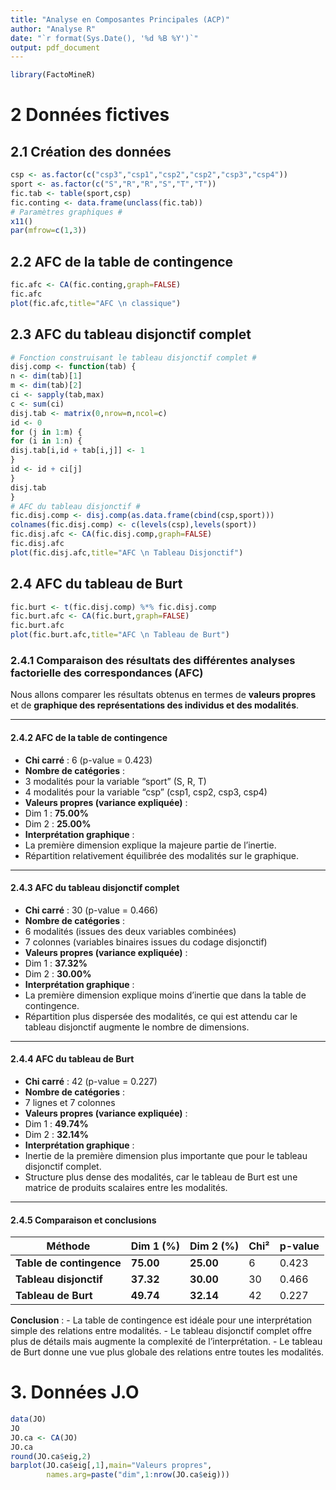 ```yaml
---
title: "Analyse en Composantes Principales (ACP)"
author: "Analyse R"
date: "`r format(Sys.Date(), '%d %B %Y')`"
output: pdf_document
---
```


```r
library(FactoMineR)
```

# 2 Données fictives
## 2.1 Création des données
```r
csp <- as.factor(c("csp3","csp1","csp2","csp2","csp3","csp4"))
sport <- as.factor(c("S","R","R","S","T","T"))
fic.tab <- table(sport,csp)
fic.conting <- data.frame(unclass(fic.tab))
# Paramètres graphiques #
x11()
par(mfrow=c(1,3))
```

## 2.2 AFC de la table de contingence
```r
fic.afc <- CA(fic.conting,graph=FALSE)
fic.afc
plot(fic.afc,title="AFC \n classique")
```

## 2.3 AFC du tableau disjonctif complet
```r
# Fonction construisant le tableau disjonctif complet #
disj.comp <- function(tab) {
n <- dim(tab)[1]
m <- dim(tab)[2]
ci <- sapply(tab,max)
c <- sum(ci)
disj.tab <- matrix(0,nrow=n,ncol=c)
id <- 0
for (j in 1:m) {
for (i in 1:n) {
disj.tab[i,id + tab[i,j]] <- 1
}
id <- id + ci[j]
}
disj.tab
}
# AFC du tableau disjonctif #
fic.disj.comp <- disj.comp(as.data.frame(cbind(csp,sport)))
colnames(fic.disj.comp) <- c(levels(csp),levels(sport))
fic.disj.afc <- CA(fic.disj.comp,graph=FALSE)
fic.disj.afc
plot(fic.disj.afc,title="AFC \n Tableau Disjonctif")
```

## 2.4 AFC du tableau de Burt
```r
fic.burt <- t(fic.disj.comp) %*% fic.disj.comp
fic.burt.afc <- CA(fic.burt,graph=FALSE)
fic.burt.afc
plot(fic.burt.afc,title="AFC \n Tableau de Burt")
```

### **2.4.1 Comparaison des résultats des différentes analyses factorielle des correspondances (AFC)**
Nous allons comparer les résultats obtenus en termes de **valeurs propres** et de **graphique des représentations des individus et des modalités**.

---

#### **2.4.2 AFC de la table de contingence**
- **Chi carré** : 6 (p-value = 0.423)
- **Nombre de catégories** :
- 3 modalités pour la variable "sport" (S, R, T)
- 4 modalités pour la variable "csp" (csp1, csp2, csp3, csp4)
- **Valeurs propres (variance expliquée)** :
- Dim 1 : **75.00%**
- Dim 2 : **25.00%**
- **Interprétation graphique** :
- La première dimension explique la majeure partie de l’inertie.
- Répartition relativement équilibrée des modalités sur le graphique.

---

#### **2.4.3 AFC du tableau disjonctif complet**
- **Chi carré** : 30 (p-value = 0.466)
- **Nombre de catégories** :
- 6 modalités (issues des deux variables combinées)
- 7 colonnes (variables binaires issues du codage disjonctif)
- **Valeurs propres (variance expliquée)** :
- Dim 1 : **37.32%**
- Dim 2 : **30.00%**
- **Interprétation graphique** :
- La première dimension explique moins d'inertie que dans la table de contingence.
- Répartition plus dispersée des modalités, ce qui est attendu car le tableau disjonctif augmente le nombre de dimensions.

---

#### **2.4.4 AFC du tableau de Burt**
- **Chi carré** : 42 (p-value = 0.227)
- **Nombre de catégories** :
- 7 lignes et 7 colonnes
- **Valeurs propres (variance expliquée)** :
- Dim 1 : **49.74%**
- Dim 2 : **32.14%**
- **Interprétation graphique** :
- Inertie de la première dimension plus importante que pour le tableau disjonctif complet.
- Structure plus dense des modalités, car le tableau de Burt est une matrice de produits scalaires entre les modalités.

---

#### **2.4.5 Comparaison et conclusions**
| Méthode              | Dim 1 (%) | Dim 2 (%) | Chi² | p-value |
|----------------------|----------|----------|------|---------|
| **Table de contingence** | **75.00** | **25.00** | 6  | 0.423 |
| **Tableau disjonctif**   | **37.32** | **30.00** | 30 | 0.466 |
| **Tableau de Burt**      | **49.74** | **32.14** | 42 | 0.227 |

**Conclusion** :
- La table de contingence est idéale pour une interprétation simple des relations entre modalités.
- Le tableau disjonctif complet offre plus de détails mais augmente la complexité de l’interprétation.
- Le tableau de Burt donne une vue plus globale des relations entre toutes les modalités.

# 3. Données J.O
```r
data(JO)
JO
JO.ca <- CA(JO)
JO.ca
round(JO.ca$eig,2)
barplot(JO.ca$eig[,1],main="Valeurs propres",
        names.arg=paste("dim",1:nrow(JO.ca$eig)))
```
